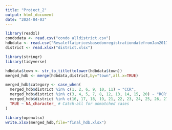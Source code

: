 ```yaml
---
title: "Project_2"
output: html_document
date: "2024-04-03"
---
```


```r
library(readxl)
condodata <- read.csv("condo_alldistrict.csv")
hdbdata <- read.csv("ResaleflatpricesbasedonregistrationdatefromJan2017onwards.csv")
district <- read.xlsx("district.xlsx")
```

```r
library(stringr)
library(tidyverse)

hdbdata$town <- str_to_title(tolower(hdbdata$town))
merged_hdb <- merge(hdbdata,district,by="town",all.x=TRUE)

merged_hdb$category <- case_when(
  merged_hdb$district %in% c(1, 2, 6, 9, 10, 11) ~ "CCR",
  merged_hdb$district %in% c(3, 4, 5, 7, 8, 12, 13, 14, 15, 20) ~ "RCR",
  merged_hdb$district %in% c(16, 17, 18, 19, 21, 22, 23, 24, 25, 26, 27, 28) ~ "OCR",
  TRUE ~ NA_character_ # Catch-all for unmatched cases
)
```

```r
library(openxlsx)
write.xlsx(merged_hdb,file="final_hdb.xlsx")
```